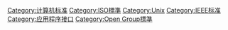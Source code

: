 {{commonscat|POSIX}}
{{Cat main|POSIX}}

[[Category:计算机标准|Category:计算机标准]]
[[Category:ISO標準|Category:ISO標準]]
[[Category:Unix|Category:Unix]]
[[Category:IEEE标准|Category:IEEE标准]]
[[Category:应用程序接口|Category:应用程序接口]]
[[Category:Open_Group標準|Category:Open Group標準]]